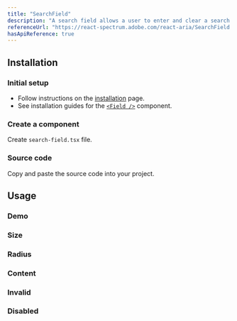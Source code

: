 ```yaml
---
title: "SearchField"
description: "A search field allows a user to enter and clear a search query."
referenceUrl: "https://react-spectrum.adobe.com/react-aria/SearchField.html"
hasApiReference: true
---
```


## Installation

<Steps>

### Initial setup

- Follow instructions on the [installation](/docs/overview/installation) page.
- See installation guides for the [`<Field />`](/docs/components/field) component.

### Create a component

Create `search-field.tsx` file.

### Source code

Copy and paste the source code into your project.

</Steps>

## Usage

### Demo

<ComponentPreview slug="searchField/demo" />

### Size

<ComponentPreview slug="searchField/size" />

### Radius

<ComponentPreview slug="searchField/radius" />

### Content

<ComponentPreview slug="searchField/content" />

### Invalid

<ComponentPreview slug="searchField/invalid" />

### Disabled

<ComponentPreview slug="searchField/disabled" />
